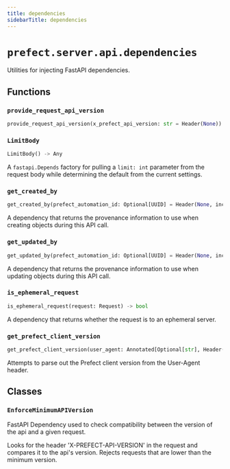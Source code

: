 ```yaml
---
title: dependencies
sidebarTitle: dependencies
---
```


# `prefect.server.api.dependencies`



Utilities for injecting FastAPI dependencies.


## Functions

### `provide_request_api_version` <sup><a href="https://github.com/prefecthq/prefect/blob/main/src/prefect/server/api/dependencies.py#L21" target="_blank"><Icon icon="github" size="14" /></a></sup>

```python
provide_request_api_version(x_prefect_api_version: str = Header(None)) -> Version | None
```

### `LimitBody` <sup><a href="https://github.com/prefecthq/prefect/blob/main/src/prefect/server/api/dependencies.py#L103" target="_blank"><Icon icon="github" size="14" /></a></sup>

```python
LimitBody() -> Any
```


A `fastapi.Depends` factory for pulling a `limit: int` parameter from the
request body while determining the default from the current settings.


### `get_created_by` <sup><a href="https://github.com/prefecthq/prefect/blob/main/src/prefect/server/api/dependencies.py#L132" target="_blank"><Icon icon="github" size="14" /></a></sup>

```python
get_created_by(prefect_automation_id: Optional[UUID] = Header(None, include_in_schema=False), prefect_automation_name: Optional[str] = Header(None, include_in_schema=False)) -> Optional[schemas.core.CreatedBy]
```


A dependency that returns the provenance information to use when creating objects
during this API call.


### `get_updated_by` <sup><a href="https://github.com/prefecthq/prefect/blob/main/src/prefect/server/api/dependencies.py#L154" target="_blank"><Icon icon="github" size="14" /></a></sup>

```python
get_updated_by(prefect_automation_id: Optional[UUID] = Header(None, include_in_schema=False), prefect_automation_name: Optional[str] = Header(None, include_in_schema=False)) -> Optional[schemas.core.UpdatedBy]
```


A dependency that returns the provenance information to use when updating objects
during this API call.


### `is_ephemeral_request` <sup><a href="https://github.com/prefecthq/prefect/blob/main/src/prefect/server/api/dependencies.py#L170" target="_blank"><Icon icon="github" size="14" /></a></sup>

```python
is_ephemeral_request(request: Request) -> bool
```


A dependency that returns whether the request is to an ephemeral server.


### `get_prefect_client_version` <sup><a href="https://github.com/prefecthq/prefect/blob/main/src/prefect/server/api/dependencies.py#L182" target="_blank"><Icon icon="github" size="14" /></a></sup>

```python
get_prefect_client_version(user_agent: Annotated[Optional[str], Header(include_in_schema=False)] = None) -> Optional[str]
```


Attempts to parse out the Prefect client version from the User-Agent header.


## Classes

### `EnforceMinimumAPIVersion` <sup><a href="https://github.com/prefecthq/prefect/blob/main/src/prefect/server/api/dependencies.py#L41" target="_blank"><Icon icon="github" size="14" /></a></sup>


FastAPI Dependency used to check compatibility between the version of the api
and a given request.

Looks for the header 'X-PREFECT-API-VERSION' in the request and compares it
to the api's version. Rejects requests that are lower than the minimum version.

